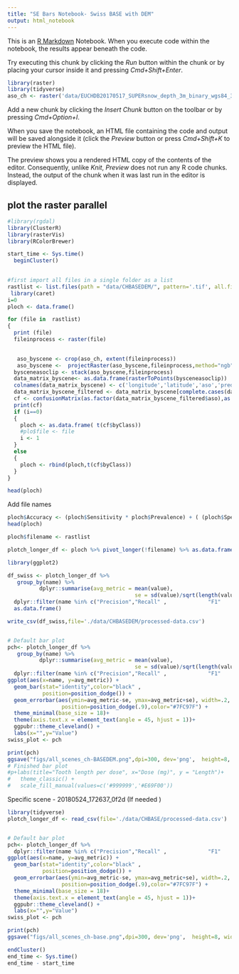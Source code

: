 ```yaml
---
title: "SE Bars Notebook- Swiss BASE with DEM"
output: html_notebook
---
```


This is an [R Markdown](http://rmarkdown.rstudio.com) Notebook. When you execute code within the notebook, the results appear beneath the code. 

Try executing this chunk by clicking the *Run* button within the chunk or by placing your cursor inside it and pressing *Cmd+Shift+Enter*. 


```r
library(raster)
library(tidyverse)
aso_ch <- raster('data/EUCHDB20170517_SUPERsnow_depth_3m_binary_wgs84_3m.tif')


```

Add a new chunk by clicking the *Insert Chunk* button on the toolbar or by pressing *Cmd+Option+I*.

When you save the notebook, an HTML file containing the code and output will be saved alongside it (click the *Preview* button or press *Cmd+Shift+K* to preview the HTML file). 

The preview shows you a rendered HTML copy of the contents of the editor. Consequently, unlike *Knit*, *Preview* does not run any R code chunks. Instead, the output of the chunk when it was last run in the editor is displayed.

## plot the raster parallel
```r
#library(rgdal)
library(ClusterR)
library(rasterVis)
library(RColorBrewer)

start_time <- Sys.time()
  beginCluster()
  
```

```r
#first import all files in a single folder as a list 
rastlist <- list.files(path = "data/CHBASEDEM/", pattern='.tif', all.files=TRUE, full.names=TRUE)
 library(caret)
i=0
ploch <- data.frame()

for (file in  rastlist)
{
  print (file)
  fileinprocess <- raster(file)

 
   aso_byscene <- crop(aso_ch, extent(fileinprocess))
   aso_byscene <-  projectRaster(aso_byscene,fileinprocess,method="ngb")
  bysceneasoclip <- stack(aso_byscene,fileinprocess)
  data_matrix_byscene<- as.data.frame(rasterToPoints(bysceneasoclip))
  colnames(data_matrix_byscene) <- c('longitude','latitude','aso','pred')
  data_matrix_byscene_filtered <- data_matrix_byscene[complete.cases(data_matrix_byscene),]
  cf <- confusionMatrix(as.factor(data_matrix_byscene_filtered$aso),as.factor(data_matrix_byscene_filtered$pred),mode = 'prec_recall')
  print(cf)
  if (i==0)
  {
    ploch <- as.data.frame( t(cf$byClass))
    #plo$file <- file
    i <- 1
  }
  else
  {
    ploch <- rbind(ploch,t(cf$byClass))
  }
}

head(ploch)
```

Add file names

```r


ploch$Accuracy <- (ploch$Sensitivity * ploch$Prevalence) + ( (ploch$Specificity) * (1-ploch$Prevalence))
head(ploch)

ploch$filename <- rastlist

plotch_longer_df <- ploch %>% pivot_longer(!filename) %>% as.data.frame()
```

```r
library(ggplot2)

df_swiss <- plotch_longer_df %>% 
   group_by(name) %>%
          dplyr::summarise(avg_metric = mean(value),
                                        se = sd(value)/sqrt(length(value))) %>%
  dplyr::filter(name %in% c("Precision","Recall" ,             "F1"    ,  "Balanced Accuracy","Accuracy")) %>%
  as.data.frame()

write_csv(df_swiss,file='./data/CHBASEDEM/processed-data.csv')


# Default bar plot
pch<- plotch_longer_df %>% 
   group_by(name) %>%
          dplyr::summarise(avg_metric = mean(value),
                                        se = sd(value)/sqrt(length(value))) %>%
  dplyr::filter(name %in% c("Precision","Recall" ,             "F1"    ,  "Balanced Accuracy" ,"Accuracy")) %>%
ggplot(aes(x=name, y=avg_metric)) + 
  geom_bar(stat="identity",color="black" , 
           position=position_dodge()) +
  geom_errorbar(aes(ymin=avg_metric-se, ymax=avg_metric+se), width=.2,
                 position=position_dodge(.9),color="#7FC97F") +
  theme_minimal(base_size = 18)+
  theme(axis.text.x = element_text(angle = 45, hjust = 1))+
  ggpubr::theme_cleveland() +
  labs(x="",y="Value")
swiss_plot <- pch

print(pch)
ggsave("figs/all_scenes_ch-BASEDEM.png",dpi=300, dev='png',  height=8, width=10,units="in")
# Finished bar plot
#p+labs(title="Tooth length per dose", x="Dose (mg)", y = "Length")+
#   theme_classic() +
#   scale_fill_manual(values=c('#999999','#E69F00'))

```

  Specific scene - 20180524_172637_0f2d (If needed )
 

```r
library(tidyverse)
plotch_longer_df <- read_csv(file='./data/CHBASE/processed-data.csv')


# Default bar plot
pch<- plotch_longer_df %>% 
  dplyr::filter(name %in% c("Precision","Recall" ,             "F1"    ,  "Balanced Accuracy" ,"Accuracy")) %>%
ggplot(aes(x=name, y=avg_metric)) + 
  geom_bar(stat="identity",color="black" , 
           position=position_dodge()) +
  geom_errorbar(aes(ymin=avg_metric-se, ymax=avg_metric+se), width=.2,
                 position=position_dodge(.9),color="#7FC97F") +
  theme_minimal(base_size = 18)+
  theme(axis.text.x = element_text(angle = 45, hjust = 1))+
  ggpubr::theme_cleveland() +
  labs(x="",y="Value")
swiss_plot <- pch

print(pch)
ggsave("figs/all_scenes_ch-base.png",dpi=300, dev='png',  height=8, width=10,units="in")

```

```r
endCluster()
end_time <- Sys.time()
end_time - start_time

```


<!-- # ```{r } -->
<!-- # ostudyarea <- raster('data/DEMplusCOPredictions/20180524_172637_0f2d_3B_AnalyticMS_SR_clip_merged.tif') -->
<!-- #  -->
<!-- #    aso_byscene_study <- crop(aso_colorado, extent(ostudyarea)) -->
<!-- #    aso_byscene_study <-  projectRaster(aso_byscene_study,ostudyarea,method="ngb") -->
<!-- #     -->
<!-- #    plotgunnib2_ostudy <- gplot(ostudyarea) +  -->
<!-- #   geom_tile(aes(fill = as.character(value)) ) + -->
<!-- #    coord_sf(crs = 4326)+ -->
<!-- #   scale_fill_manual(values = cols.nb, -->
<!-- #                     breaks = 0:1, -->
<!-- #                     labels = c("No snow", "Snow"), -->
<!-- #                     name = "") + -->
<!-- # theme(panel.background = element_rect(colour = "black", fill="white"),legend.position = "none", -->
<!-- #        axis.text.x = element_text(angle = 45, hjust = 1)) + -->
<!-- # ggspatial::annotation_scale(location = "tr", width_hint = 0.2) + -->
<!-- #     ggspatial::annotation_north_arrow(location = "bl", which_north = "true",  -->
<!-- #        pad_y = unit(0.2, "mm"),style = ggspatial::north_arrow_fancy_orienteering) + -->
<!-- #   labs(x='',  y='')  -->
<!-- #  -->
<!-- #  -->
<!-- # plotgunnib1_ostudy  <- gplot(aso_byscene_study) +  -->
<!-- #   geom_tile(aes(fill = as.character(value)) ) + -->
<!-- #    coord_sf(crs = 4326)+ -->
<!-- #   scale_fill_manual(values = cols.nb, -->
<!-- #                     breaks = 0:1, -->
<!-- #                     labels = c("No snow", "Snow"), -->
<!-- #                     name = "") + -->
<!-- #   #theme_bw()+ -->
<!-- # theme(panel.background = element_rect(colour = "black", fill="white"),legend.position = "none", -->
<!-- #        axis.text.x = element_text(angle = 45, hjust = 1)) + -->
<!-- # ggspatial::annotation_scale(location = "tr", width_hint = 0.2) + -->
<!-- #     ggspatial::annotation_north_arrow(location = "bl", which_north = "true",  -->
<!-- #        pad_y = unit(0.2, "mm"),style = ggspatial::north_arrow_fancy_orienteering) + -->
<!-- #   labs(x='',  y='')  -->
<!-- #     -->
<!-- # ``` -->


<!-- Area of the study  (Original) -->
<!-- ```{r , echo=FALSE} -->
<!-- library(patchwork) -->
<!-- layout <- " -->
<!-- AB -->
<!-- " -->
<!--  plotgunnib1_ostudy + plotgunnib2_ostudy +  -->
<!--   plot_layout(design = layout) + -->
<!--   plot_annotation(tag_levels = 'A', title = '', -->
<!--   subtitle = '', -->
<!--   caption = 'Mapbox (C)') + -->
<!--   theme(axis.text.x = element_text(angle = 45, hjust = 1)) -->
<!-- ggsave("figs/co_aoi_original_ms.png",dpi=300, dev='png',  height=8, width=12,units="in") -->
<!-- ``` -->


